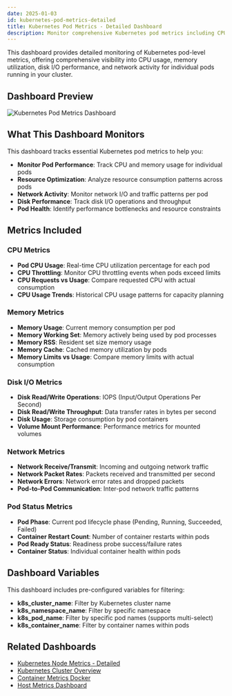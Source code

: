 ```yaml
---
date: 2025-01-03
id: kubernetes-pod-metrics-detailed
title: Kubernetes Pod Metrics - Detailed Dashboard
description: Monitor comprehensive Kubernetes pod metrics including CPU, memory, disk I/O, and network performance for individual pods in your cluster.
---
```


This dashboard provides detailed monitoring of Kubernetes pod-level metrics, offering comprehensive visibility into CPU usage, memory utilization, disk I/O performance, and network activity for individual pods running in your cluster.

## Dashboard Preview

![Kubernetes Pod Metrics Dashboard](/img/docs/dashboards/kubernetes-pod-metrics-detailed.png)

<div className="flex justify-center">
  <DashboardActions 
    dashboardJsonUrl="https://raw.githubusercontent.com/SigNoz/dashboards/main/k8s-infra-metrics/kubernetes-pod-metrics-detailed.json"
    dashboardName="Kubernetes Pod Metrics Detailed"
  />
</div>

## What This Dashboard Monitors

This dashboard tracks essential Kubernetes pod metrics to help you:

- **Monitor Pod Performance**: Track CPU and memory usage for individual pods
- **Resource Optimization**: Analyze resource consumption patterns across pods
- **Network Activity**: Monitor network I/O and traffic patterns per pod
- **Disk Performance**: Track disk I/O operations and throughput
- **Pod Health**: Identify performance bottlenecks and resource constraints

## Metrics Included

### CPU Metrics
- **Pod CPU Usage**: Real-time CPU utilization percentage for each pod
- **CPU Throttling**: Monitor CPU throttling events when pods exceed limits
- **CPU Requests vs Usage**: Compare requested CPU with actual consumption
- **CPU Usage Trends**: Historical CPU usage patterns for capacity planning

### Memory Metrics
- **Memory Usage**: Current memory consumption per pod
- **Memory Working Set**: Memory actively being used by pod processes
- **Memory RSS**: Resident set size memory usage
- **Memory Cache**: Cached memory utilization by pods
- **Memory Limits vs Usage**: Compare memory limits with actual consumption

### Disk I/O Metrics
- **Disk Read/Write Operations**: IOPS (Input/Output Operations Per Second)
- **Disk Read/Write Throughput**: Data transfer rates in bytes per second
- **Disk Usage**: Storage consumption by pod containers
- **Volume Mount Performance**: Performance metrics for mounted volumes

### Network Metrics
- **Network Receive/Transmit**: Incoming and outgoing network traffic
- **Network Packet Rates**: Packets received and transmitted per second
- **Network Errors**: Network error rates and dropped packets
- **Pod-to-Pod Communication**: Inter-pod network traffic patterns

### Pod Status Metrics
- **Pod Phase**: Current pod lifecycle phase (Pending, Running, Succeeded, Failed)
- **Container Restart Count**: Number of container restarts within pods
- **Pod Ready Status**: Readiness probe success/failure rates
- **Container Status**: Individual container health within pods

## Dashboard Variables

This dashboard includes pre-configured variables for filtering:

- **k8s_cluster_name**: Filter by Kubernetes cluster name
- **k8s_namespace_name**: Filter by specific namespace
- **k8s_pod_name**: Filter by specific pod names (supports multi-select)
- **k8s_container_name**: Filter by container names within pods

## Related Dashboards

- [Kubernetes Node Metrics - Detailed](/docs/dashboards/dashboard-templates/kubernetes-node-metrics-detailed)
- [Kubernetes Cluster Overview](/docs/dashboards/dashboard-templates/kubernetes-cluster-overview)
- [Container Metrics Docker](/docs/dashboards/dashboard-templates/container-metrics-docker)
- [Host Metrics Dashboard](/docs/dashboards/dashboard-templates/hostmetrics)